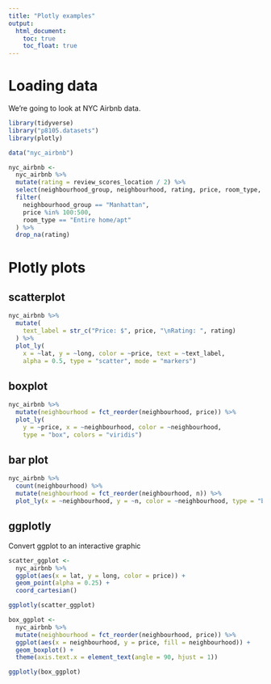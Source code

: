 ```yaml
---
title: "Plotly examples"
output:
  html_document:
    toc: true
    toc_float: true
---
```


# Loading data

We're going to look at NYC Airbnb data.
```r
library(tidyverse)
library("p8105.datasets")
library(plotly)
```

```r
data("nyc_airbnb")

nyc_airbnb <- 
  nyc_airbnb %>%
  mutate(rating = review_scores_location / 2) %>%
  select(neighbourhood_group, neighbourhood, rating, price, room_type, lat, long) %>%
  filter(
    neighbourhood_group == "Manhattan",
    price %in% 100:500,
    room_type == "Entire home/apt"
  ) %>%
  drop_na(rating)
```

# Plotly plots

## scatterplot
```r
nyc_airbnb %>%
  mutate(
    text_label = str_c("Price: $", price, "\nRating: ", rating)
  ) %>%
  plot_ly(
    x = ~lat, y = ~long, color = ~price, text = ~text_label,
    alpha = 0.5, type = "scatter", mode = "markers") 
```

## boxplot

```r
nyc_airbnb %>%
  mutate(neighbourhood = fct_reorder(neighbourhood, price)) %>%
  plot_ly(
    y = ~price, x = ~neighbourhood, color = ~neighbourhood,
    type = "box", colors = "viridis")
```

## bar plot

```r
nyc_airbnb %>% 
  count(neighbourhood) %>% 
  mutate(neighbourhood = fct_reorder(neighbourhood, n)) %>% 
  plot_ly(x = ~neighbourhood, y = ~n, color = ~neighbourhood, type = "bar", colors = "viridis")
```


## ggplotly
Convert ggplot to an interactive graphic

```r
scatter_ggplot <- 
  nyc_airbnb %>%
  ggplot(aes(x = lat, y = long, color = price)) +
  geom_point(alpha = 0.25) +
  coord_cartesian()

ggplotly(scatter_ggplot)
```

```r
box_ggplot <- 
  nyc_airbnb %>% 
  mutate(neighbourhood = fct_reorder(neighbourhood, price)) %>% 
  ggplot(aes(x = neighbourhood, y = price, fill = neighbourhood)) +
  geom_boxplot() +
  theme(axis.text.x = element_text(angle = 90, hjust = 1))

ggplotly(box_ggplot)
```


